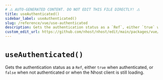 ```yaml
---
# ⚠️ AUTO-GENERATED CONTENT. DO NOT EDIT THIS FILE DIRECTLY! ⚠️
title: useAuthenticated()
sidebar_label: useAuthenticated()
slug: /reference/vue/use-authenticated
description: Gets the authentication status as a `Ref`, either `true` when authenticated, or `false` when not authenticated or when the Nhost client is still loading.
custom_edit_url: https://github.com/nhost/nhost/edit/main/packages/vue/src/useAuthenticated.ts#L8
---
```


# `useAuthenticated()`

Gets the authentication status as a `Ref`, either `true` when authenticated, or `false` when not authenticated or when the Nhost client is still loading.
